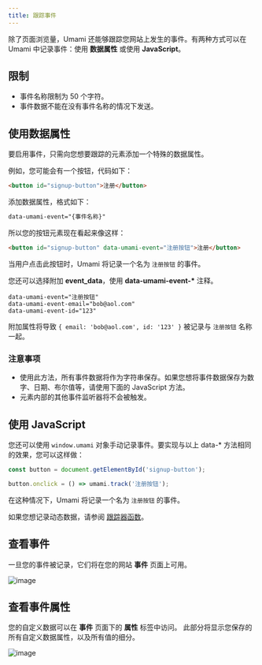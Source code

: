 ```yaml
---
title: 跟踪事件
---
```


除了页面浏览量，Umami 还能够跟踪您网站上发生的事件。有两种方式可以在 Umami 中记录事件：使用 **数据属性** 或使用 **JavaScript**。

## 限制

- 事件名称限制为 50 个字符。
- 事件数据不能在没有事件名称的情况下发送。

## 使用数据属性

要启用事件，只需向您想要跟踪的元素添加一个特殊的数据属性。

例如，您可能会有一个按钮，代码如下：

```html
<button id="signup-button">注册</button>
```

添加数据属性，格式如下：

```html
data-umami-event="{事件名称}"
```

所以您的按钮元素现在看起来像这样：

```html
<button id="signup-button" data-umami-event="注册按钮">注册</button>
```

当用户点击此按钮时，Umami 将记录一个名为 `注册按钮` 的事件。

您还可以选择附加 **event_data**，使用 **data-umami-event-\*** 注释。

```text
data-umami-event="注册按钮"
data-umami-event-email="bob@aol.com"
data-umami-event-id="123"
```

附加属性将导致 `{ email: 'bob@aol.com', id: '123' }` 被记录与 `注册按钮` 名称一起。

### 注意事项

- 使用此方法，所有事件数据将作为字符串保存。如果您想将事件数据保存为数字、日期、布尔值等，请使用下面的 JavaScript 方法。
- 元素内部的其他事件监听器将不会被触发。

## 使用 JavaScript

您还可以使用 `window.umami` 对象手动记录事件。要实现与以上 data-\* 方法相同的效果，您可以这样做：

```js
const button = document.getElementById('signup-button');

button.onclick = () => umami.track('注册按钮');
```

在这种情况下，Umami 将记录一个名为 `注册按钮` 的事件。

如果您想记录动态数据，请参阅 [跟踪器函数](/docs/tracker-functions)。

## 查看事件

一旦您的事件被记录，它们将在您的网站 **事件** 页面上可用。

![image](/images/docs/v2/events-chart.png)

## 查看事件属性

您的自定义数据可以在 **事件** 页面下的 **属性** 标签中访问。
此部分将显示您保存的所有自定义数据属性，以及所有值的细分。

![image](/images/docs/v2/events-properties.png)
